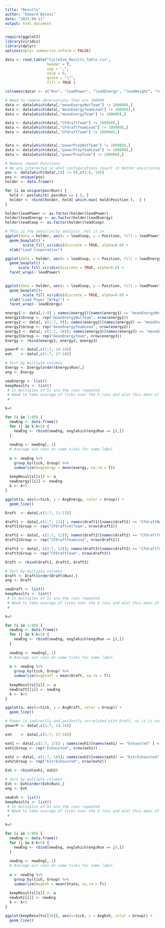 ---
title: "Results"
author: "Edward Baleni"
date: "2023-09-11"
output: html_document
---

```{r Packages}
require(ggplot2)
library(viridis)
library(dplyr)
options(dplyr.summarise.inform = FALSE)
```


```{r}
data <- read.table("CycleSim_Results_Table.csv",
                   header = T,
                   sep = ",",
                   skip = 6,
                   quote = "\"", 
                   fill = TRUE )

colnames(data) <- c("Run", "leadPower", "leadEnergy", "leadWeight", "teamAbility", "leadCoop", "tick", "meanEnergyNotTeam", "meanEnergyTeamLead", "meanEnergyTeam", "CFdraftNotTeam", "CFdraftTeamLead", "CFdraftTeam", "powerPropNotTeam","powerPropTeamLead","powerPropTeam", "Exhausted", "ExtrExhausted", "Position")

# Need to remove observations that are 100000
data <- data[which(data[,"meanEnergyNotTeam"] != 100000),]
data <- data[which(data[,"meanEnergyTeamLead"] != 100000),]
data <- data[which(data[,"meanEnergyTeam"] != 100000),]

data <- data[which(data[,"CFdraftTeam"] != 100000),]
data <- data[which(data[,"CFdraftTeamLead"] != 100000),]
data <- data[which(data[,"CFdraftTeam"] != 100000),]


data <- data[which(data[,"powerPropNotTeam"] != 100000),]
data <- data[which(data[,"powerPropTeamLead"] != 100000),]
data <- data[which(data[,"powerPropTeam"] != 100000),]
```


```{r Handle Positions}
# Remove repeat Positions
# We are interested in what configurations result in better positioning
pos <- data[which(data[,19] != 0),c(1:6, 19)]
pos <- unique(pos)
holder <- data.frame()

for (i in unique(pos$Run)) {
  hold <- pos[which( pos$Run == i ), ]
  holder <- rbind(holder, hold[ which.max( hold$Position ),  ] )
}

holder$leadPower <- as.factor(holder$leadPower)
holder$leadEnergy <- as.factor(holder$leadEnergy)
holder$leadCoop <- as.factor(holder$leadCoop)
```

```{r Sensitivity Analysis}
# This is the sensitivity analysis. Put it in 
ggplot(data = holder, aes(x = leadCoop, y = Position, fill = leadPower)) +
  geom_boxplot() +
        scale_fill_viridis(discrete = TRUE, alpha=0.6) +
  xlab("Lead Cooperation")

ggplot(data = holder, aes(x = leadCoop, y = Position, fill = leadEnergy)) +
  geom_boxplot() +
      scale_fill_viridis(discrete = TRUE, alpha=0.6) +
  facet_wrap(~ leadPower)
  

ggplot(data = holder, aes(x = leadCoop, y = Position, fill = leadPower)) +
  geom_boxplot()+
        scale_fill_viridis(discrete = TRUE, alpha=0.6) +
  xlab("Lead Power (W/kg)") + 
  facet_wrap(~ leadEnergy)
```



```{r Segment Energy Data}
energy1 <- data[,1:8] ; names(energy1)[names(energy1) == "meanEnergyNotTeam" ] <- 'energy'
energy1$Group <- rep("meanEnergyNotTeam", nrow(energy1))
energy2 <- data[, c(1:7, 9)]; names(energy2)[names(energy2) == "meanEnergyTeamLead" ] <- 'energy'
energy2$Group <- rep("meanEnergyTeamLead", nrow(energy2))
energy3 <- data[, c(1:7, 10)]; names(energy3)[names(energy3) == "meanEnergyTeam" ] <- 'energy'
energy3$Group <- rep("meanEnergyTeam", nrow(energy3))
Energy <- rbind(energy1, energy2, energy3)

powerP <- data[,c(1:7, 14:16)]
exh    <- data[,c(1:7, 17:18)]
```


```{r Plot of Avg Energy over 5 Runs, warning=FALSE}
# Sort by multiple columns
Energy <- Energy[order(Energy$Run),]
eng <- Energy

newEnergy <- list()
keepResults <- list()
 # In multiples of 5s are the runs repeated
 # Need to take average of ticks over the 5 runs and plot this mean of means
 #  

k=5

for (i in 1:80) {
  newEng <- data.frame()
  for (j in k:k+5) {
    newEng <- rbind(newEng, eng[which(eng$Run == j),])
  }
  
  newEng <- newEng[,-1]
  # Average out runs at same ticks for same label
  
  a <- newEng %>%
    group_by(tick, Group) %>%
    summarize(AvgEnergy = mean(energy, na.rm = T))
  
  keepResults[[i]] <- a
  newEnergy[[i]] <- newEng
  k <- k+5
}

ggplot(a, aes(x=tick, y = AvgEnergy, color = Group)) +
  geom_line()
```

```{r Segment Draft Data}
Draft  <- data[,c(1:7, 11:13)]

draft1 <- data[,c(1:7, 11)] ; names(draft1)[names(draft1) == "CFdraftNotTeam" ] <- 'Draft'
draft1$Group <- rep("CFDraftnotTeam", nrow(draft1))

draft2 <- data[, c(1:7, 12)]; names(draft2)[names(draft2) == "CFdraftTeamLead" ] <- 'Draft'
draft2$Group <- rep("CFDraftTeamLead", nrow(draft2))

draft3 <- data[, c(1:7, 13)]; names(draft3)[names(draft3) == "CFdraftTeam" ] <- 'Draft'
draft3$Group <- rep("CFDraftTeam", nrow(draft3))

Draft <- rbind(draft1, draft2, draft3)
```


```{r Plot of Avg Draft over 5 Runs, warning=FALSE}
# Sort by multiple columns
Draft <- Draft[order(Draft$Run),]
eng <- Draft

newDraft <- list()
keepResults <- list()
 # In multiples of 5s are the runs repeated
 # Need to take average of ticks over the 5 runs and plot this mean of means
 #  

k=5

for (i in 1:80) {
  newEng <- data.frame()
  for (j in k:k+5) {
    newEng <- rbind(newEng, eng[which(eng$Run == j),])
  }
  
  newEng <- newEng[,-1]
  # Average out runs at same ticks for same label
  
  a <- newEng %>%
    group_by(tick, Group) %>%
    summarize(AvgDraft = mean(Draft, na.rm = T))
  
  keepResults[[i]] <- a
  newDraft[[i]] <- newEng
  k <- k+5
}

ggplot(a, aes(x=tick, y = AvgDraft, color = Group)) +
  geom_line()
```

```{r Power}
# Power is indirectly and perfectly correlated with Draft, so it is not necessary to plot
powerP <- data[,c(1:7, 14:16)]
```

```{r Exhausted}
exh    <- data[,c(1:7, 17:18)]

exh1 <- data[,c(1:7, 17)] ; names(exh1)[names(exh1) == "Exhausted" ] <- 'State'
exh1$Group <- rep("Exhausted", nrow(exh1))

exh2 <- data[, c(1:7, 18)]; names(exh2)[names(exh2) == "ExtrExhausted" ] <- 'State'
exh2$Group <- rep("ExtrExhausted", nrow(exh2))

Exh <- rbind(exh1, exh2)
```

```{r}
# Sort by multiple columns
Exh <- Exh[order(Exh$Run),]
eng <- Exh

newExh <- list()
keepResults <- list()
 # In multiples of 5s are the runs repeated
 # Need to take average of ticks over the 5 runs and plot this mean of means
 #  

k=5

for (i in 1:80) {
  newEng <- data.frame()
  for (j in k:k+5) {
    newEng <- rbind(newEng, eng[which(eng$Run == j),])
  }
  
  newEng <- newEng[,-1]
  # Average out runs at same ticks for same label
  
  a <- newEng %>%
    group_by(tick, Group) %>%
    summarize(AvgExh = mean(State, na.rm = T))
  
  keepResults[[i]] <- a
  newExh[[i]] <- newEng
  k <- k+5
}

ggplot(keepResults[[20]], aes(x=tick, y = AvgExh, color = Group)) +
  geom_line()

```



